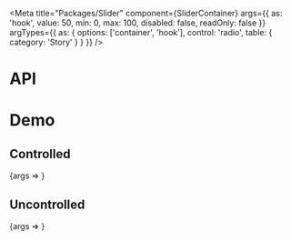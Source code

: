 
<Meta
  title="Packages/Slider"
  component={SliderContainer}
  args={{
    as: 'hook',
    value: 50,
    min: 0,
    max: 100,
    disabled: false,
    readOnly: false
  }}
  argTypes={{
    as: {
      options: ['container', 'hook'],
      control: 'radio',
      table: { category: 'Story' }
    }
  }}
/>

# API

<ArgsTable />

# Demo

## Controlled

<Canvas>
  <Story
    name="Controlled"
    args={{
      defaultValue: [3, 8],
      min: 0,
      max: 10
    }}
  >
    {args => <SliderStory {...args} />}
  </Story>
</Canvas>

## Uncontrolled

<Canvas>
  <Story name="Uncontrolled">{args => <SliderStory {...args} />}</Story>
</Canvas>
